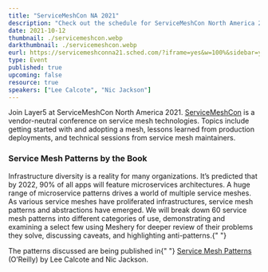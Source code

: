 ```yaml
---
title: "ServiceMeshCon NA 2021"
description: "Check out the schedule for ServiceMeshCon North America 2021"
date: 2021-10-12
thumbnail: ./servicemeshcon.webp
darkthumbnail: ./servicemeshcon.webp
eurl: https://servicemeshconna21.sched.com/?iframe=yes&w=100%&sidebar=yes&bg=no#
type: Event
published: true
upcoming: false
resource: true
speakers: ["Lee Calcote", "Nic Jackson"]
---
```


Join Layer5 at ServiceMeshCon North America 2021. <a href="https://events.linuxfoundation.org/servicemeshcon-north-america">ServiceMeshCon</a> is a vendor-neutral conference on service mesh technologies. Topics include getting started with and adopting a mesh, lessons learned from production deployments, and technical sessions from service mesh maintainers.

<h3>Service Mesh Patterns by the Book</h3>
<p>
  Infrastructure diversity is a reality for many organizations. It’s predicted
  that by 2022, 90% of all apps will feature microservices architectures. A huge
  range of microservice patterns drives a world of multiple service meshes. As
  various service meshes have proliferated infrastructures, service mesh
  patterns and abstractions have emerged. We will break down 60 service mesh
  patterns into different categories of use, demonstrating and examining a
  select few using Meshery for deeper review of their problems they solve,
  discussing caveats, and highlighting anti-patterns.{" "}
</p>

<p>
  The patterns discussed are being published in{" "}
  <a href="/books/service-mesh-patterns">Service Mesh Patterns</a> (O’Reilly) by
  Lee Calcote and Nic Jackson.
</p>
